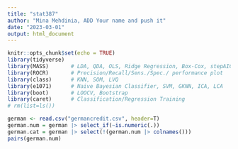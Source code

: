---
title: "stat387"
author: "Mina Mehdinia, ADD Your name and push it"
date: "2023-03-01"
output: html_document
---
```{r setup, include = F}
knitr::opts_chunk$set(echo = TRUE)
library(tidyverse)
library(MASS)       # LDA, QDA, OLS, Ridge Regression, Box-Cox, stepAIC, etc...
library(ROCR)       # Precision/Recall/Sens./Spec./ performance plot
library(class)      # KNN, SOM, LVQ
library(e1071)      # Naive Bayesian Classifier, SVM, GKNN, ICA, LCA
library(boot)       # LOOCV, Bootstrap
library(caret)      # Classification/Regression Training
# rm(list=ls())
```


```{r read}
german <- read.csv("germancredit.csv", header=T)
german.num = german |> select_if(~is.numeric(.))
german.cat = german |> select(!(german.num |> colnames()))
pairs(german.num)
```

